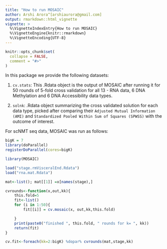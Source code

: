 ```yaml
---
title: "How to run MOSAIC"
author: Arshi Arora^[arshiaurora@gmail.com]
output: rmarkdown::html_vignette
vignette: >
  %\VignetteIndexEntry{How to run MOSAIC}
  %\VignetteEngine{knitr::rmarkdown}
  %\VignetteEncoding{UTF-8}
---
```


```r
knitr::opts_chunk$set(
  collapse = FALSE,
  comment = "#>"
)
```

In this package we provide the following datasets: 

1. `cv.stats`: This .Rdata object is the output of MOSAIC after running it for 50 rounds of 5-fold cross validation for all 13 - RNA data, 6 DNA Methylation and 6 DNA Accessibility data types. 

2. `solnk`: .Rdata object summarizing the cross validated solution for each data type, picked after comparing their `Adjusted Mutual Information (AMI)` and `Standardized Pooled Within Sum of Squares (SPWSS)` with the outcome of interest. 

For scNMT seq data, MOSAIC was run as follows: 

```r

bigK = 7
library(doParallel)
registerDoParallel(cores=bigK)

library(MOSAIC)

load("stage.rmVisceralEnd.Rdata")
load("rna.mat.Rdata")

mat<-list(); mat[[1]] =x[names(stage),]

cvrounds<-function(x,out,kk){
    this.fold=5
    fit<-list()
    for (i in 1:50){
        fit[[i]] = cv.mosaic(x, out,kk,this.fold)

    }
    print(paste0("finished ", this.fold, " rounds for k= ", kk))
    return(fit)
}

cv.fit<-foreach(kk=2:bigK) %dopar% cvrounds(mat,stage,kk)

```